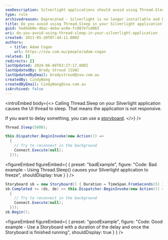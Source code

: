 ```yaml
---
seoDescription: Silverlight applications should avoid using Thread.Sleep as it causes UI thread to sleep and application becomes non-responsive. Instead, use a Storyboard with a duration to delay execution of code.
type: rule
archivedreason: Deprecated - Silverlight is no longer installable and has been deprecated for 10 years.
title: Do you avoid using Thread.Sleep in your Silverlight application?
guid: 5ed4ab0e-4bac-4eba-ac0e-fc087efcd865
uri: do-you-avoid-using-thread-sleep-in-your-silverlight-application
created: 2011-05-20T07:44:11.000Z
authors:
  - title: Adam Cogan
    url: https://ssw.com.au/people/adam-cogan
related: []
redirects: []
lastUpdated: 2024-06-08T03:27:17.000Z
lastUpdatedBy: Brady Stroud [SSW]
lastUpdatedByEmail: bradystroud@ssw.com.au
createdBy: CindyWang
createdByEmail: CindyWang@ssw.com.au
isArchived: false
---
```


<introEmbed
  body={<>
Calling Thread.Sleep on your Silverlight application causes the UI thread to sleep. That means the application is not responsive.

If you want to delay something, you can use a [storyboard](https://learn.microsoft.com/en-us/dotnet/api/system.windows.media.animation.storyboard?view=windowsdesktop-7.0&redirectedfrom=MSDN&WT.mc_id=DT-MVP-33518).
  </>}
/>
```cs
Thread.Sleep(5000);

this.Dispatcher.BeginInvoke(new Action(() =>
  {
    // Try to reconnect in the background
    Connect.Execute(null);
  }));
```

<figureEmbed figureEmbed={ {
  preset: "badExample",
  figure: "Code: Bad example - Using Thread.Sleep() causes your Silverlight application to freeze",
  shouldDisplay: true
} } />


```cs
Storyboard sb = new Storyboard() { Duration = TimeSpan.FromSeconds(5) };
sb.Completed += (ds, de) => this.Dispatcher.BeginInvoke(new Action(() =>
  {
    // Try to reconnect in the background
    Connect.Execute(null);
  }));
sb.Begin();
```

<figureEmbed figureEmbed={ {
  preset: "goodExample",
  figure: "Code: Good example - Use a Storyboard with a duration of the delay and once the Storyboard is finished running",
  shouldDisplay: true
} } />
